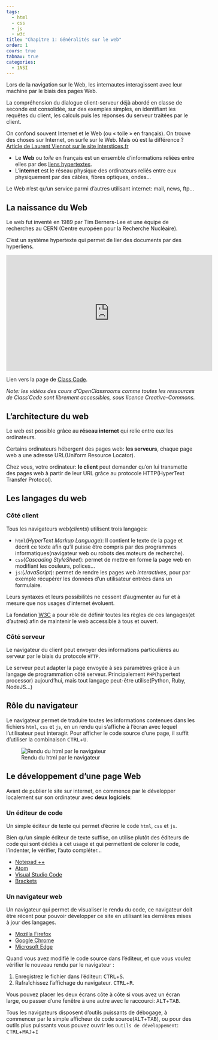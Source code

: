 ```yaml
---
tags:
  - html
  - css
  - js
  - w3c
title: "Chapitre 1: Généralités sur le web"
order: 1
cours: true
tabnav: true
categories:
  - 1NSI
---
```


::: programme

Lors de la navigation sur le Web, les internautes interagissent avec leur machine par le biais des
pages Web.

La compréhension du dialogue client-serveur déjà abordé en classe de seconde est consolidée, sur
des exemples simples, en identifiant les requêtes du client, les calculs puis les réponses du
serveur traitées par le client.

:::


::: {.intro layout-ncol=2} 

On confond souvent Internet et le Web (ou « toile » en français). On trouve des choses sur
Internet, on surfe sur le Web. Mais où est la différence ?
[Article de Laurent Viennot sur le site interstices.fr](https://interstices.info/idee-recue-web-et-internet-cest-la-meme-chose/){.cite-source}

<wc-wikimage title="W3C_icon.svg" caption="Le world wide web est une organisation à but non lucratif qui permet de normaliser le web afin qu'il soit accessible au plus grand nombre dans les mêmes conditions."></wc-wikimage>


:::

- Le **Web** ou _toile_ en français est un ensemble d'informations reliées entre elles par des
  [liens hypertextes](https://fr.wikipedia.org/wiki/Hyperlien).
- L'**internet** est le réseau physique des ordinateurs reliés entre eux physiquement par des
  câbles, fibres optiques, ondes...

Le Web n'est qu'un service parmi d'autres utilisant internet: mail, news, ftp...


## La naissance du Web

Le web fut inventé en 1989 par Tim Berners-Lee et une équipe de recherches au CERN (Centre européen
pour la Recherche Nucléaire).

C'est un système hypertexte qui permet de lier des documents par des hyperliens.

<iframe class="center" src="https://player.vimeo.com/video/207612470" title="L’histoire de Tim Berners-Lee ou presque… Par isabelle Christment 6’24" webkitallowfullscreen="" mozallowfullscreen="" allowfullscreen="" width="550" height="309" frameborder="0"></iframe>


Lien vers la page de [Class Code](https://pixees.fr/assistez-a-la-naissance-du-web-2/).

*Note: les vidéos des cours d’OpenClassrooms comme toutes les ressources de Class´Code sont
librement accessibles, sous licence Creative-Commons.*


## L'architecture du web

:::: {layout-ncol=2}

::: stub

Le web est possible grâce au **réseau internet** qui relie entre eux les ordinateurs.

Certains ordinateurs hébergent des pages web: **les serveurs**, chaque page web a une adresse
URL(Uniform Resource Locator).

Chez vous, votre ordinateur: **le client** peut demander qu'on lui transmette des pages web à
partir de leur URL grâce au protocole HTTP(HyperText Transfer Protocol).

:::

<wc-wikimage title="Modèle-client-serveur.svg" caption="L'architecture client serveur est la plus répandue actuellement."></wc-wikimage>

::::

## Les langages du web
### Côté client

Tous les navigateurs web(*clients*) utilisent trois langages:

- `html`(_HyperText Markup Language_): Il contient le texte de la page et décrit ce texte afin qu'il
  puisse être compris par des programmes informatiques(navigateur web ou robots des moteurs de
  recherche).
- `css`(_Cascading StyleSheet_): permet de mettre en forme la page web en modifiant les couleurs,
  polices...
- `js`:(_JavaScript_): permet de rendre les pages web _interactives_, pour par exemple récupérer les
  données d'un utilisateur entrées dans un formulaire.

Leurs syntaxes et leurs possibilités ne cessent d'augmenter au fur et à mesure que nos usages
d'internet évoluent.

La fondation [W3C](https://www.w3.org/) a pour rôle de définir toutes les règles de ces langages(et
d'autres) afin de maintenir le web accessible à tous et ouvert.

### Côté serveur

Le navigateur du client peut envoyer des informations particulières au serveur par le biais du
protocole `HTTP`.

Le serveur peut adapter la page envoyée à ses paramètres grâce à un langage de programmation côté
serveur. Principalement `PHP`(hypertext processor) aujourd'hui, mais tout langage peut-être
utilise(Python, Ruby, NodeJS...)

## Rôle du navigateur

Le navigateur permet de traduire toutes les informations contenues dans les fichiers `html`, `css`
et `js`, en un rendu qui s'affiche à l'écran avec lequel l'utilisateur peut interagir. Pour
afficher le code source d'une page, il suffit d'utiliser la combinaison
<kbd>CTRL</kbd>+<kbd>U</kbd>.

![Rendu du html par le navigateur](./images/rendu-html-navigateur.png)

## Le développement d'une page Web

Avant de publier le site sur internet, on commence par le développer localement sur son ordinateur
avec **deux logiciels**:

### Un éditeur de code

Un simple éditeur de texte qui permet d'écrire le code `html`, `css` et `js`.

Bien qu'un simple éditeur de texte suffise, on utilise plutôt des éditeurs de code qui sont dédiés
à cet usage et qui permettent de colorer le code, l'indenter, le vérifier, l'auto compléter...

::: examples
- [Notepad ++](https://notepad|-plus|-plus.org/fr/)
- [Atom](https://atom.io/)
- [Visual Studio Code](https://code.visualstudio.com/)
- [Brackets](http://brackets.io/)
:::

### Un navigateur web

Un navigateur qui permet de visualiser le rendu du code, ce navigateur doit être récent pour pouvoir
développer ce site en utilisant les dernières mises à jour des langages.

::: examples
- [Mozilla Firefox](https://www.mozilla.org/fr/firefox/new/)
- [Google Chrome](https://www.google.fr/chrome/browser/desktop/index.html)
- [Microsoft Edge](https://www.microsoft.com/fr-fr/windows/microsoft-edge)
:::

::: {.plus titre="Comment appliquer des changements rapidement?"}

Quand vous avez modifié le code source dans l'éditeur, et que vous voulez vérifier le nouveau rendu
par le navigateur :

1. Enregistrez le fichier dans l'éditeur: <kbd>CTRL</kbd>+<kbd>S</kbd>.
2. Rafraîchissez l'affichage du navigateur. <kbd>CTRL</kbd>+<kbd>R</kbd>.

Vous pouvez placer les deux écrans côte à côte si vous avez un écran large, ou passer d'une fenêtre
à une autre avec le raccourci: <kbd>ALT</kbd>+<kbd>TAB</kbd>.
:::

::: {.plus titre="Comment déboguer votre page web ?"}

Tous les navigateurs disposent d'outils puissants de débogage, à commencer par le simple afficheur
de code source(<kbd>ALT</kbd>+<kbd>TAB</kbd>), ou pour des outils plus puissants vous pouvez ouvrir
les `Outils de développement`: <kbd>CTRL</kbd>+<kbd>MAJ</kbd>+<kbd>I</kbd>
:::
